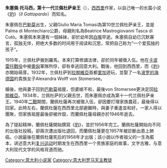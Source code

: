 '''朱塞佩·托马西，第十一代兰佩杜萨亲王'''（{{bd|1896年|12月23日|1957年|7月23日|catIdx=Lampedusa, Giuseppe Tomasi di}}），[[西西里|西西里]]作家，以自己唯一的长篇小说《[[豹_(小說)|豹]]》（''Il Gattopardo''）而知名。

朱塞佩在[[巴勒莫|巴勒莫]]出生，父親Giulio Maria Tomasi為第10世兰佩杜萨亲王，並是Palma di Montechiaro公爵，母親則名為Beatrice Mastrogiovanni Tasca di Cutò。朱塞佩本來還有一個姊妹，卻於幼年因[[白喉|白喉]]早逝。朱塞佩自幼已沉默寡言，孤独无伴，把绝大多数的时间用于阅读和沉思，常把自己称为“一个爱孤独的孩子”。

1915年，兰佩杜萨搬到羅馬，本來打算修讀法律，卻於同年被徵入伍。他在[[卡波雷托戰役|卡波雷托戰役]]中被[[奥匈帝国|奧匈]]軍隊所俘，卻有幸逃回意大利。戰後，他回到西西里，而《[[豹_(小說)|豹]]》亦開始萌芽。1932年，兰佩杜萨到[[拉脫維亞|拉脫維亞]]首都[[里加|里加]]遊玩，並娶了一名[[波罗的海德国人|波罗的海德国]]的貴族女子Alexandra Wolff von Stomersee。

婚後，他與妻子回到[[巴勒莫|巴勒莫]]祖屋，但婆媳不和，最後von Stomersee更決定回[[拉脫維亞|拉脫維亞]]。1934年，兰佩杜萨的父親去世，而朱塞佩亦成為第十一代兰佩杜萨亲王。1940年[[二戰|二戰]]期間，蘭佩杜薩再次被徵入伍，卻因要打理家族農莊，最後得以回家。此時左右，蘭佩杜薩在西西里北部避難時，與妻子重逢並和好。一家人得以團聚，但家族祖屋最後卻被炸毀，而蘭佩杜薩母親亦於1946年逝去。

為了提起精神，蘭佩杜薩開始撰寫《[[豹_(小說)|豹]]》，並於1956年完工。蘭佩杜薩開始向不同的出版社投稿，卻兩次遭出版社退回，而蘭佩杜薩更在1957年被診斷出患上肺癌。小說最後在蘭佩杜薩死后的1958年才出版；該小說以作者祖父的一生為藍本，讲述意大利[[意大利統一|复兴运动]]时期发生在西西里一个贵族家庭的故事，文字古雅，与意大利现代文学的风格背道而驰。

{{Authority control}}
{{DEFAULTSORT:Lampedusa, Giuseppe Tomasi di}}
[[Category:意大利小说家|Category:意大利小说家]]
[[Category:意大利罗马天主教徒|Category:意大利罗马天主教徒]]